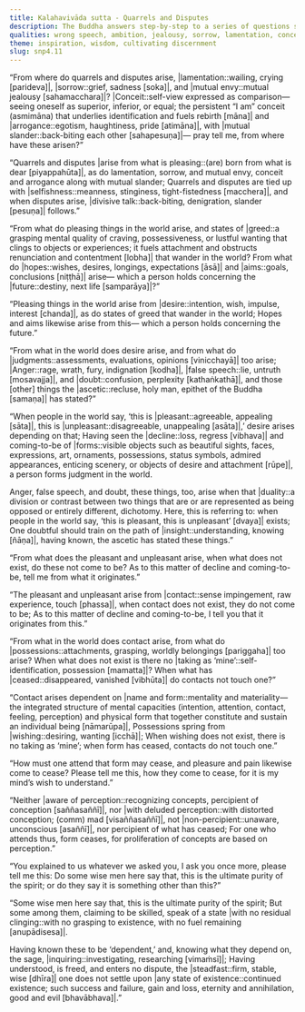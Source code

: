 ```yaml
---
title: Kalahavivāda sutta - Quarrels and Disputes
description: The Buddha answers step-by-step to a series of questions starting with the source of quarrels and disputes, followed by the arising of various things such as hopes, aims, desires, possessions; leading all the way to the description of the ultimate purity of the spirit.
qualities: wrong speech, ambition, jealousy, sorrow, lamentation, conceit, dearness, argumentativeness, greed, craving, desire, anger, wrong speech, doubt, attachment, free from attachment, wisdom, discernment
theme: inspiration, wisdom, cultivating discernment
slug: snp4.11
---
```


“From where do quarrels and disputes arise,
|lamentation::wailing, crying [parideva]|, |sorrow::grief, sadness [soka]|, and |mutual envy::mutual jealousy [sahamacchara]|?
|Conceit::self-view expressed as comparison—seeing oneself as superior, inferior, or equal; the persistent “I am” conceit (asmimāna) that underlies identification and fuels rebirth [māna]| and |arrogance::egotism, haughtiness, pride [atimāna]|, with |mutual slander::back-biting each other [sahapesuṇa]|—
pray tell me, from where have these arisen?”

“Quarrels and disputes |arise from what is pleasing::(are) born from what is dear [piyappahūta]|,
as do lamentation, sorrow, and mutual envy,
conceit and arrogance along with mutual slander;
Quarrels and disputes are tied up with |selfishness::meanness, stinginess, tight-fistedness [macchera]|,
and when disputes arise, |divisive talk::back-biting, denigration, slander [pesuṇa]| follows.”

“From what do pleasing things in the world arise,
and states of |greed::a grasping mental quality of craving, possessiveness, or lustful wanting that clings to objects or experiences; it fuels attachment and obstructs renunciation and contentment [lobha]| that wander in the world?
From what do |hopes::wishes, desires, longings, expectations [āsā]| and |aims::goals, conclusions [niṭṭhā]| arise—
which a person holds concerning the |future::destiny, next life [samparāya]|?”

“Pleasing things in the world arise from |desire::intention, wish, impulse, interest [chanda]|,
as do states of greed that wander in the world;
Hopes and aims likewise arise from this—
which a person holds concerning the future.”

“From what in the world does desire arise,
and from what do |judgments::assessments, evaluations, opinions [vinicchayā]| too arise;
|Anger::rage, wrath, fury, indignation [kodha]|, |false speech::lie, untruth [mosavajja]|, and |doubt::confusion, perplexity [kathaṅkathā]|,
and those [other] things the |ascetic::recluse, holy man, epithet of the Buddha [samaṇa]| has stated?”

“When people in the world say, ‘this is |pleasant::agreeable, appealing [sāta]|, this is |unpleasant::disagreeable, unappealing [asāta]|,’
desire arises depending on that;
Having seen the |decline::loss, regress [vibhava]| and coming-to-be of |forms::visible objects such as beautiful sights, faces, expressions, art, ornaments, possessions, status symbols, admired appearances, enticing scenery, or objects of desire and attachment [rūpe]|,
a person forms judgment in the world.

Anger, false speech, and doubt,
these things, too, arise when that |duality::a division or contrast between two things that are or are represented as being opposed or entirely different, dichotomy. Here, this is referring to: when people in the world say, ‘this is pleasant, this is unpleasant’ [dvaya]| exists;
One doubtful should train on the path of |insight::understanding, knowing [ñāṇa]|,
having known, the ascetic has stated these things.”

“From what does the pleasant and unpleasant arise,
when what does not exist, do these not come to be?
As to this matter of decline and coming-to-be,
tell me from what it originates.”

“The pleasant and unpleasant arise from |contact::sense impingement, raw experience, touch [phassa]|,
when contact does not exist, they do not come to be;
As to this matter of decline and coming-to-be,
I tell you that it originates from this.”

“From what in the world does contact arise,
from what do |possessions::attachments, grasping, worldly belongings [pariggaha]| too arise?
When what does not exist is there no |taking as ‘mine’::self-identification, possession [mamatta]|?
When what has |ceased::disappeared, vanished [vibhūta]| do contacts not touch one?”

“Contact arises dependent on |name and form::mentality and materiality—the integrated structure of mental capacities (intention, attention, contact, feeling, perception) and physical form that together constitute and sustain an individual being [nāmarūpa]|,
Possessions spring from |wishing::desiring, wanting [icchā]|;
When wishing does not exist, there is no taking as ‘mine’;
when form has ceased, contacts do not touch one.”

“How must one attend that form may cease,
and pleasure and pain likewise come to cease?
Please tell me this, how they come to cease,
for it is my mind’s wish to understand.”

“Neither |aware of perception::recognizing concepts, percipient of conception [saññasaññī]|, nor |with deluded perception::with distorted conception; (comm) mad [visaññasaññī]|,
not |non-percipient::unaware, unconscious [asaññī]|, nor percipient of what has ceased;
For one who attends thus, form ceases,
for proliferation of concepts are based on perception.”

“You explained to us whatever we asked you,
I ask you once more, please tell me this:
Do some wise men here say that,
this is the ultimate purity of the spirit;
or do they say it is something other than this?”

“Some wise men here say that,
this is the ultimate purity of the spirit;
But some among them, claiming to be skilled,
speak of a state |with no residual clinging::with no grasping to existence, with no fuel remaining [anupādisesa]|.

Having known these to be ‘dependent,’ and,
knowing what they depend on, the sage, |inquiring::investigating, researching [vimaṁsī]|;
Having understood, is freed, and enters no dispute,
the |steadfast::firm, stable, wise [dhīra]| one does not settle upon |any state of existence::continued existence; such success and failure, gain and loss, eternity and annihilation, good and evil [bhavābhava]|.”